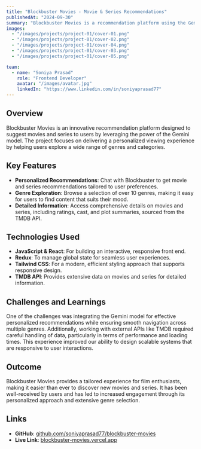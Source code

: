 ```yaml
---
title: "Blockbuster Movies - Movie & Series Recommendations"
publishedAt: "2024-09-30"
summary: "Blockbuster Movies is a recommendation platform using the Gemini model for personalized movie and series suggestions. Built with JavaScript, React, Redux, and Tailwind CSS, it lets users explore genres and get detailed info on titles."
images:
  - "/images/projects/project-01/cover-01.png"
  - "/images/projects/project-01/cover-02.png"
  - "/images/projects/project-01/cover-04.png"
  - "/images/projects/project-01/cover-03.png"
  - "/images/projects/project-01/cover-05.png"

team:
  - name: "Soniya Prasad"
    role: "Frontend Developer"
    avatar: "/images/avatar.jpg"
    linkedIn: "https://www.linkedin.com/in/soniyaprasad77"
---
```


## Overview

Blockbuster Movies is an innovative recommendation platform designed to suggest movies and series to users by leveraging the power of the Gemini model. The project focuses on delivering a personalized viewing experience by helping users explore a wide range of genres and categories.

## Key Features

- **Personalized Recommendations**: Chat with Blockbuster to get movie and series recommendations tailored to user preferences.
- **Genre Exploration**: Browse a selection of over 10 genres, making it easy for users to find content that suits their mood.
- **Detailed Information**: Access comprehensive details on movies and series, including ratings, cast, and plot summaries, sourced from the TMDB API.

## Technologies Used

- **JavaScript & React**: For building an interactive, responsive front end.
- **Redux**: To manage global state for seamless user experiences.
- **Tailwind CSS**: For a modern, efficient styling approach that supports responsive design.
- **TMDB API**: Provides extensive data on movies and series for detailed information.

## Challenges and Learnings

One of the challenges was integrating the Gemini model for effective personalized recommendations while ensuring smooth navigation across multiple genres. Additionally, working with external APIs like TMDB required careful handling of data, particularly in terms of performance and loading times. This experience improved our ability to design scalable systems that are responsive to user interactions.

## Outcome

Blockbuster Movies provides a tailored experience for film enthusiasts, making it easier than ever to discover new movies and series. It has been well-received by users and has led to increased engagement through its personalized approach and extensive genre selection.

## Links

- **GitHub**: [github.com/soniyaprasad77/blockbuster-movies](https://github.com/soniyaprasad77/blockbuster-movies)
- **Live Link**: [blockbuster-movies.vercel.app](https://blockbuster-movies.vercel.app/)
